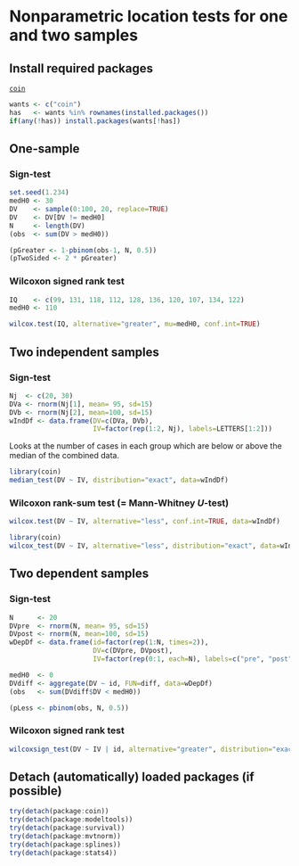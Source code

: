 Nonparametric location tests for one and two samples
=========================

Install required packages
-------------------------

[`coin`](http://cran.r-project.org/package=coin)

```r
wants <- c("coin")
has   <- wants %in% rownames(installed.packages())
if(any(!has)) install.packages(wants[!has])
```

One-sample
-------------------------

### Sign-test
    
```r
set.seed(1.234)
medH0 <- 30
DV    <- sample(0:100, 20, replace=TRUE)
DV    <- DV[DV != medH0]
N     <- length(DV)
(obs  <- sum(DV > medH0))
```

```r
(pGreater <- 1-pbinom(obs-1, N, 0.5))
(pTwoSided <- 2 * pGreater)
```

### Wilcoxon signed rank test

```r
IQ    <- c(99, 131, 118, 112, 128, 136, 120, 107, 134, 122)
medH0 <- 110
```

```r
wilcox.test(IQ, alternative="greater", mu=medH0, conf.int=TRUE)
```

Two independent samples
-------------------------

### Sign-test

```r
Nj  <- c(20, 30)
DVa <- rnorm(Nj[1], mean= 95, sd=15)
DVb <- rnorm(Nj[2], mean=100, sd=15)
wIndDf <- data.frame(DV=c(DVa, DVb),
                     IV=factor(rep(1:2, Nj), labels=LETTERS[1:2]))
```

Looks at the number of cases in each group which are below or above the median of the combined data.

```r
library(coin)
median_test(DV ~ IV, distribution="exact", data=wIndDf)
```

### Wilcoxon rank-sum test ($=$ Mann-Whitney $U$-test)

```r
wilcox.test(DV ~ IV, alternative="less", conf.int=TRUE, data=wIndDf)
```

```r
library(coin)
wilcox_test(DV ~ IV, alternative="less", distribution="exact", data=wIndDf)
```

Two dependent samples
-------------------------

### Sign-test

```r
N      <- 20
DVpre  <- rnorm(N, mean= 95, sd=15)
DVpost <- rnorm(N, mean=100, sd=15)
wDepDf <- data.frame(id=factor(rep(1:N, times=2)),
                     DV=c(DVpre, DVpost),
                     IV=factor(rep(0:1, each=N), labels=c("pre", "post")))
```

```r
medH0  <- 0
DVdiff <- aggregate(DV ~ id, FUN=diff, data=wDepDf)
(obs   <- sum(DVdiff$DV < medH0))
```

```r
(pLess <- pbinom(obs, N, 0.5))
```

### Wilcoxon signed rank test

```r
wilcoxsign_test(DV ~ IV | id, alternative="greater", distribution="exact", data=wDepDf)
```

Detach (automatically) loaded packages (if possible)
-------------------------

```r
try(detach(package:coin))
try(detach(package:modeltools))
try(detach(package:survival))
try(detach(package:mvtnorm))
try(detach(package:splines))
try(detach(package:stats4))
```
